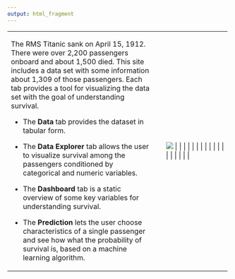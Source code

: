 ```yaml
---
output: html_fragment
---
```



+---------------------------------------------------------+-+----------------------+
| The RMS Titanic sank on April 15, 1912. There were over | | ![](../img/Titanic.jpg) |
| 2,200 passengers onboard and about 1,500 died. This     | |                      |
| site includes a data set with some information about    | |                      |
| 1,309 of those passengers. Each tab provides a tool for | |                      |
| visualizing the data set with the goal of understanding | |                      |
| survival.                                               | |                      |
|                                                         | |                      |
|- The __Data__ tab provides the dataset in tabular form. | |                      |
|                                                         | |                      |
|- The __Data Explorer__ tab allows the user to visualize | |                      |
|  survival among the passengers conditioned by           | |                      |
|  categorical and numeric variables.                     | |                      |
|                                                         | |                      |
|- The __Dashboard__ tab is a static overview of some     | |                      |
|  key variables for understanding survival.              | |                      |
|                                                         | |                      |
|- The __Prediction__ lets the user choose characteristics| |                      |
|  of a single passenger and see how what the probability | |                      |
|  of survival is, based on a machine learning algorithm. | |                      |
+---------------------------------------------------------+-+----------------------+

